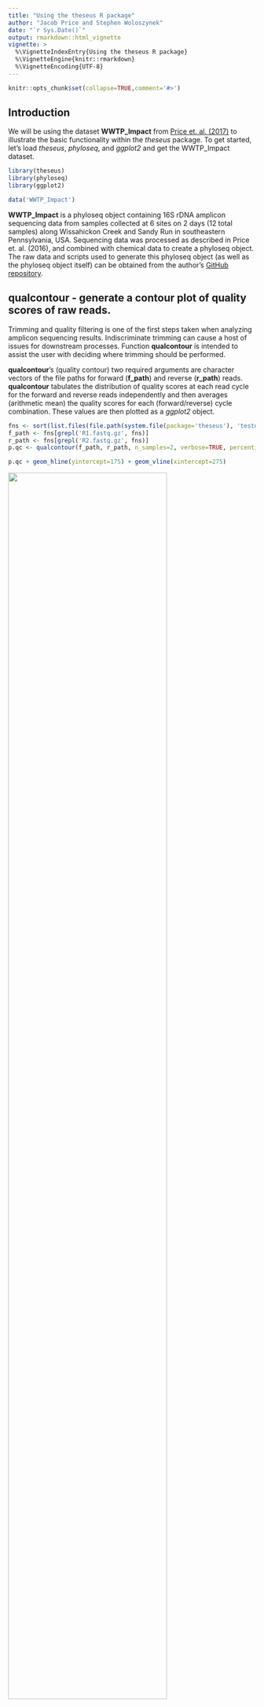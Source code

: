 ```yaml
---
title: "Using the theseus R package"
author: "Jacob Price and Stephen Woloszynek"
date: "`r Sys.Date()`"
output: rmarkdown::html_vignette
vignette: >
  %\VignetteIndexEntry{Using the theseus R package}
  %\VignetteEngine{knitr::rmarkdown}
  %\VignetteEncoding{UTF-8}
---
```


```r
knitr::opts_chunk$set(collapse=TRUE,comment='#>')
```
## Introduction  

We will be using the dataset **WWTP_Impact** from [Price et. al. (2017)](http://www.sciencedirect.com/science/article/pii/S0048969717325111) to illustrate the basic functionality within the *theseus* package. To get started, let's load *theseus*, *phyloseq*, and *ggplot2* and get the WWTP_Impact dataset.  

```r
library(theseus)
library(phyloseq)
library(ggplot2)

data('WWTP_Impact')
```

**WWTP_Impact** is a phyloseq object containing 16S rDNA amplicon sequencing data from samples collected at 6 sites on 2 days (12 total samples) along Wissahickon Creek and Sandy Run in southeastern Pennsylvania, USA. Sequencing data was processed as described in Price et. al. (2016), and combined with chemical data to create a phyloseq object. The raw data and scripts used to generate this phyloseq object (as well as the phyloseq object itself) can be obtained from the author's [GitHub repository](https://github.com/JacobRPrice/WWTP_Impact_on_Stream).  

## qualcontour - generate a contour plot of quality scores of raw reads.  

Trimming and quality filtering is one of the first steps taken when analyzing amplicon sequencing results. Indiscriminate trimming can cause a host of issues for downstream processes. Function **qualcontour** is intended to assist the user with deciding where trimming should be performed. 

**qualcontour**'s (quality contour) two required arguments are character vectors of the file paths for forward (**f_path**) and reverse (**r_path**) reads. **qualcontour** tabulates the distribution of quality scores at each read cycle for the forward and reverse reads independently and then averages (arithmetic mean) the quality scores for each (forward/reverse) cycle combination. These values are then plotted as a *ggplot2* object. 

```r
fns <- sort(list.files(file.path(system.file(package='theseus'), 'testdata'), full.names=TRUE))
f_path <- fns[grepl('R1.fastq.gz', fns)] 
r_path <- fns[grepl('R2.fastq.gz', fns)]
p.qc <- qualcontour(f_path, r_path, n_samples=2, verbose=TRUE, percentile=.25, nc=1)

p.qc + geom_hline(yintercept=175) + geom_vline(xintercept=275)
```

![](p.qc.png){width=80%}

Using this visualization, we can see that reverse read quality drops earlier, and more gradually when compared with the forward read quality. Selecting the appropriate trimming location can be tricky and there are multiple ways to approach the challenge. Two places (or rules) to start with are:  
* trimming where a severe/sudden drop in read quality occurs, such as at ~275 for the forward read  
* trimming where the quality scores drop below a certain (sometimes arbitrarily selected) value, such as ~175 in the reverse reads, where we estimate that read quality hit Q=30.  

## prev - prevalence filtering  

Low count taxa are often filtered from OTU tables to reduce possible error or noise. Examination of the raw (unfiltered) OTU table should be carried out to ensure that appropriate thresholds for prevalence (number of samples a taxa was observed in) and abundance (the total number of times a taxa was observed) are being selected. Function **prev** (prevalance) plots each taxa according to thier prevalance and abundance within the dataset. 

```r
p.prev <- prev(WWTP_Impact, taxon="Phylum", n_taxa=10)
p.prev
```

![](p.prev.png){width=80%}


## pstoveg_otu and pstoveg_sd: converting objects between *phyloseq* and *vegan*  

*vegan* provides some functionality that *phyloseq* does not, for example statistical tests for ordination objects. The functions **pstoveg_otu** and **pstoveg_sd** are short and simple helper functions to help the user move or convert phyloseq objects to vegan-compatible objects.  

*vegan* wants OTU tables to have taxa as columns and samples/sites as rows, while *phyloseq* can handle either orientation. *psotuveg_otu** will test to see if taxa are rows and carry out the transposition if required.   

```r
dim(otu_table(WWTP_Impact))
taxa_are_rows(WWTP_Impact)
otu <- pstoveg_otu(WWTP_Impact)
dim(otu)

data(GlobalPatterns, package='phyloseq')
dim(otu_table(GlobalPatterns))
taxa_are_rows(GlobalPatterns)
otu.gp <-pstoveg_otu(GlobalPatterns)
dim(otu.gp)
```

Extracting sample_data() from a phyloseq object is just as easy.  

```r
dim(sample_data(WWTP_Impact))
sampdat <- pstoveg_sd(WWTP_Impact)
dim(sampdat)

data(GlobalPatterns, package='phyloseq')
dim(sample_data(GlobalPatterns))
sampdat.gp <-pstoveg_sd(GlobalPatterns)
dim(sampdat.gp)
```

If *vegan* is used to carry out OTU transformations, users can easily pull the transformed data back into the phyloseq object. 

```r
wwtp <- WWTP_Impact  
otu.ra <- vegan::decostand(otu, method='total')
otu_table(wwtp) <- otu_table(otu.ra, taxa_are_rows = taxa_are_rows(WWTP_Impact))
```

The same can be said for any altered or added values of the sample data.  

```r
sampdat.altered <- sampdat
sampdat.altered$TotDisP_PercentMax <- vegan::decostand(sampdat$TotDisP, method='max')
sample_data(wwtp) <- as.data.frame(sampdat.altered)
```

## envtoverlay - Fitting environmental vectors and surfaces into ordination space  

The calculations for unconstrained ordination do not take environmental or sample metadata into account. The *vegan* functions **envfit** and **ordisurf** attempt to fit environmental descriptors into ordination space and display them as vectors and surfaces respectively. Gavin Simpson, one of vegan's authors, has a great [blog](http://www.fromthebottomoftheheap.net/2011/06/10/what-is-ordisurf-doing/) explaining how these functions work and are interpreted. Jari Oksanen has provided several vignettes on [vegan's homepage ](https://cran.r-project.org/package=vegan) that also discuss the application of these functions. 

Function **envtoverlay** (environmental variable overlay) takes advantage of ggplot2 to make these plots (usually generated in base::plot) a little prettier and user friendly, particularly when the user would like to present the results as a faceted plot. 

```r
cv <- c('log_NO3N', 'log_PO4')
envtoverlay(WWTP_Impact, covariates=cv)
```
![](p.eo.png){width=80%}

## constord

Function **constord** (constrained ordination) carries out constrained ordination on a phyloseq object and plots the results. Constrained correspondence analysis ('CCA') and redundancy analysis ('RDA') are the two methods currently implemented within this function. 

```r
constord(PS=WWTP_Impact, formula=~ log_NO3N + log_PO4, method='RDA', facets=Position~Location, scaling=2)
```
![](p.co.png){width=80%}


There are several differences between **constord** and **phyloseq::plot_ordination**, and they each have their own strengths. The highlights of **constord** are:  
* constraining variables are included in the **constord** plot, a feature not currently present in phyloseq's approach, but still possible with some extra coding.  
* **constord** has an argument 'scaling' which allows the user to select whether species scaling (1) or site scaling (2) is used when returning the scores to be plotting. Currently, *phyloseq::plot_ordination* returns site scaling (2). The choice of scaling is important and should be selected depending upon whether the goal is to compare the arrangement of sites or species.  
* The aspect ratio of the ordination plots themselves are scaled according the ordination's eigenvalues to more accurately represent the distances between sites/samples, as described by [Callahan et. al. (2016)](https://f1000research.com/articles/5-1492/v2). This functionality is easily included in **phyloseq::plot_ordination**. 

Note:  
* The numbering approach is consistent with *vegan* (*theseus* and *phyloseq* rely on vegan::scores to get the scores themselves).  
* The options for this function and its plot are evolving and we may include additional ordination methods and plotting features later on.  

## cohort_relabund - Cohort Relative Abundance Plots


```r
data('sigtab')
data('sigtab.2vs3')
cohort_relabund(
  PS=prune_samples(sample_data(WWTP_Impact)$site %in% c(1,2,3,4),WWTP_Impact), 
  comp1=sigtab,
  comp2=sigtab.2vs3,
  comp1lab=c('Decreased at Effluent',
             'No change at Effluent',
             'Increased at effluent'),
  comp2lab=c('Decreased btwn plants',
             'No change btwn plants',
             'Increased btwn plants')) +
  theme(axis.text.y = element_text(angle=90, vjust=0, hjust=0.5)) +
  theme(legend.text=element_text(size=5))
```

![](p.cra.png){width=80%}
